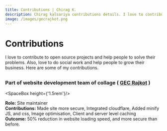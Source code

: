 ```yaml
---
title: Contributions | Chirag K.
description: Chirag kalsariya contributions details. I love to contribute to open source projects and help people to solve their problems. Also, love to do social work and help people to grow their business. Here are some of my contributions.
image: /images/gecrajkot.png
---
```



# Contributions

I love to contribute to open source projects and help people to solve their problems.
Also, love to do social work and help people to grow their business. Here are some of my contributions.

##

### Part of website development team of collage ( [GEC Rajkot](https://gecrajkot.ac.in) )

<SpaceBox height={'1.5rem'}/>

<ImageBox src="/images/gecrajkot.png" alt="gecrajkot" />

**Role:** Site maintainer
\
**Contributions:** Made site more secure, Integrated cloudflare, Added minify JS, and css, Image optimisation, Client and server level caching
\
**Outcome:** 50% reduction in website loading speed, and more secure than before.